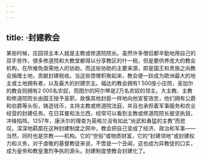 ```yaml
---
---
---
```

title: ·封建教会
---




某些时候，庄园领主本人就是主教或修道院院长。虽然许多僧侣都辛勤地用自己的双手劳作，很多修道院和大教堂都得以分享教区的什一税，但是要供养庞大的教会机构，在所难免亟需他人的协助。而这些协助的主要来源，即是国王和贵族之向教会捐赠土地，贡献封建税收。当这些馈赠积聚起来，教会便一跃成为欧洲最大的地主或土地拥有者，以及最大的封建宗主。福达的教会拥有1 500座小庄院，圣加尔的教会则拥有2 000名农奴，而图尔的阿尔琴是2万名农奴的领主。大主教、主教和修道院院长由国王授予圣职，故像其他封臣一样地向他宣誓效忠，他们拥有公爵和伯爵等头衔，铸造钱币，主持主教或修道院法庭，并且也承担着军事服务和农业经营的封建任务。在日耳曼和法兰西，经常可以看到主教或修道院院长披坚执锐，冲锋陷阵。1257年，康沃尔的理查为英格兰没有如此“尚武和勇猛的主教”而悲叹。深深地羁縻在这种封建制度之网中，教会把自己变成了经济、政治和军事——当然，同时也是宗教——机构。它的“世俗”或物质财富，它的“封建领地”或封建权力和义务，对于虔敬的基督教徒来说，不啻是一个丑闻，这也成为异教徒的口实，成为皇帝和教皇激烈争执的源头。封建制度使教会封建化了。
